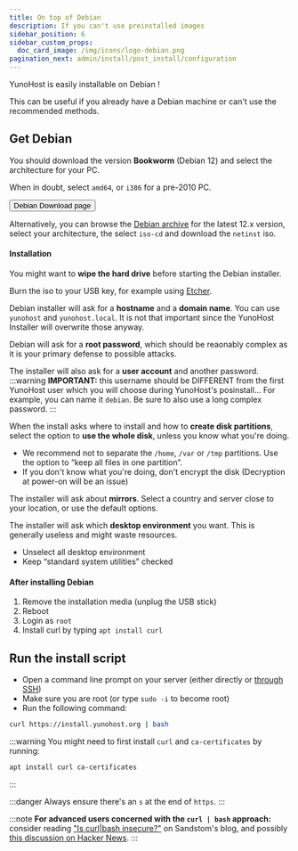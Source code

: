 ```yaml
---
title: On top of Debian
description: If you can't use preinstalled images
sidebar_position: 6
sidebar_custom_props:
  doc_card_image: /img/icons/logo-debian.png
pagination_next: admin/install/post_install/configuration
---
```


YunoHost is easily installable on Debian !

This can be useful if you already have a Debian machine or can't use the recommended methods. 

## <FAIcon icon="fa-download" /> Get Debian

You should download the version **Bookworm** (Debian 12) and select the architecture for your PC.

When in doubt, select `amd64`, or `i386` for a pre-2010 PC.

<div class="text--center">
  <Button url="https://www.debian.org/distrib/netinst" color="lightblue"><SmallInline url="/img/icons/logo-debian.png" alt="armbian logo"/> Debian Download page</Button>
</div>

Alternatively, you can browse the [Debian archive](https://cdimage.debian.org/mirror/cdimage/archive) for the latest 12.x version, select your architecture, the select `iso-cd` and download the `netinst` iso.

<!-- <YunoHostImagesList hardware="arm"/> -->

#### Installation

You might want to **wipe the hard drive** before starting the Debian installer.

Burn the iso to your USB key, for example using [Etcher](https://www.balena.io/etcher/).

Debian installer will ask for a **hostname** and a **domain name**. You can use `yunohost` and `yunohost.local`. It is not that important since the YunoHost Installer will overwrite those anyway.

Debian will ask for a **root password**, which should be reaonably complex as it is your primary defense to possible attacks.

The installer will also ask for a **user account** and another password.
:::warning
**IMPORTANT:** this username should be DIFFERENT from the first YunoHost user which you will choose during YunoHost's posinstall… For example, you can name it `debian`. Be sure to also use a long complex password.
:::

When the install asks where to install and how to **create disk partitions**, select the option to **use the whole disk**, unless you know what you're doing.

- We recommend not to separate the `/home`, `/var` or `/tmp` partitions. Use the option to “keep all files in one partition”.
- If you don't know what you're doing, don't encrypt the disk (Decryption at power-on will be an issue)

The installer will ask about **mirrors**. Select a country and server close to your location, or use the default options.

The installer will ask which **desktop environment** you want. This is generally useless and might waste resources.
- Unselect all desktop environment
- Keep “standard system utilities” checked

#### After installing Debian

1. Remove the installation media (unplug the USB stick)
2. Reboot
3. Login as `root`
4. Install curl by typing `apt install curl`

## <FAIcon icon="fa-rocket"/> Run the install script

- Open a command line prompt on your server (either directly or [through SSH](/admin/command_line))
- Make sure you are root (or type `sudo -i` to become root)
- Run the following command:

```bash
curl https://install.yunohost.org | bash
```

:::warning
You might need to first install `curl` and `ca-certificates` by running:
```bash
apt install curl ca-certificates
```
:::

:::danger
Always ensure there's an `s` at the end of `https`.
:::

:::note
**For advanced users concerned with the `curl | bash` approach:** consider reading ["Is curl|bash insecure?"](https://sandstorm.io/news/2015-09-24-is-curl-bash-insecure-pgp-verified-install) on Sandstom's blog, and possibly [this discussion on Hacker News](https://news.ycombinator.com/item?id=12766350&noprocess).
:::

